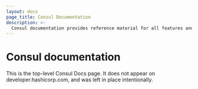 ```yaml
---
layout: docs
page_title: Consul Documentation
description: >-
  Consul documentation provides reference material for all features and options available in Consul.
---
```


# Consul documentation

This is the top-level Consul Docs page. It does not appear on developer.hashicorp.com, and was left in place intentionally.